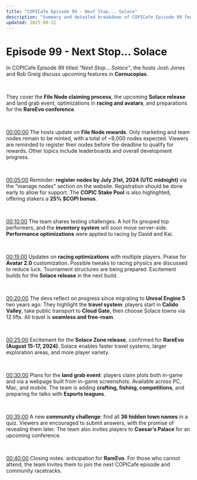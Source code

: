 ```yaml
---
title: "COPICafe Episode 99 - Next Stop... Solace"
description: "Summary and detailed breakdown of COPICafe Episode 99 featuring File Node rewards registration, gameplay optimizations, Solace release, land grab event, and RareEvo preparations."
updated: 2025-09-12
---
```


# Episode 99 - <span className="text-orange-500">Next Stop... Solace</span>  

In COPICafe Episode 99 titled *"Next Stop... Solace"*, the hosts Josh Jones and Rob Greig discuss upcoming features in **Cornucopias**.  

</br>  

They cover the **File Node claiming process**, the upcoming **Solace release** and land grab event, optimizations in **racing and avatars**, and preparations for the **RareEvo conference**.  

</br>  

[00:00:00](https://youtube.com/watch?v=4gAxnmZz0BM&t=0) The hosts update on **File Node rewards**. Only marketing and team nodes remain to be minted, with a total of ~9,000 nodes expected. Viewers are reminded to register their nodes before the deadline to qualify for rewards. Other topics include leaderboards and overall development progress.  

</br>  

[00:05:00](https://youtube.com/watch?v=4gAxnmZz0BM&t=300) Reminder: **register nodes by July 31st, 2024 (UTC midnight)** via the "manage nodes" section on the website. Registration should be done early to allow for support. The **COPIC Stake Pool** is also highlighted, offering stakers a **25% $COPI bonus**.  

</br>  

[00:10:00](https://youtube.com/watch?v=4gAxnmZz0BM&t=600) The team shares testing challenges. A hot fix grouped top performers, and the **inventory system** will soon move server-side. **Performance optimizations** were applied to racing by David and Kai.  

</br>  

[00:15:00](https://youtube.com/watch?v=4gAxnmZz0BM&t=900) Updates on **racing optimizations** with multiple players. Praise for **Avatar 2.0** customization. Possible tweaks to racing physics are discussed to reduce luck. Tournament structures are being prepared. Excitement builds for the **Solace release** in the next build.  

</br>  

[00:20:00](https://youtube.com/watch?v=4gAxnmZz0BM&t=1200) The devs reflect on progress since migrating to **Unreal Engine 5** two years ago. They highlight the **travel system**: players start in **Calido Valley**, take public transport to **Cloud Gate**, then choose Solace towns via 12 lifts. All travel is **seamless and free-roam**.  

</br>  

[00:25:00](https://youtube.com/watch?v=4gAxnmZz0BM&t=1500) Excitement for the **Solace Zone release**, confirmed for **RareEvo (August 15-17, 2024)**. Solace enables faster travel systems, larger exploration areas, and more player variety.  

</br>  

[00:30:00](https://youtube.com/watch?v=4gAxnmZz0BM&t=1800) Plans for the **land grab event**: players claim plots both in-game and via a webpage built from in-game screenshots. Available across PC, Mac, and mobile. The team is adding **crafting, fishing, competitions**, and preparing for talks with **Esports leagues**.  

</br>  

[00:35:00](https://youtube.com/watch?v=4gAxnmZz0BM&t=2100) A new **community challenge**: find all **36 hidden town names** in a quiz. Viewers are encouraged to submit answers, with the promise of revealing them later. The team also invites players to **Caesar’s Palace** for an upcoming conference.  

</br>  

[00:40:00](https://youtube.com/watch?v=4gAxnmZz0BM&t=2400) Closing notes: anticipation for **RareEvo**. For those who cannot attend, the team invites them to join the next COPICafe episode and community racetracks.  
